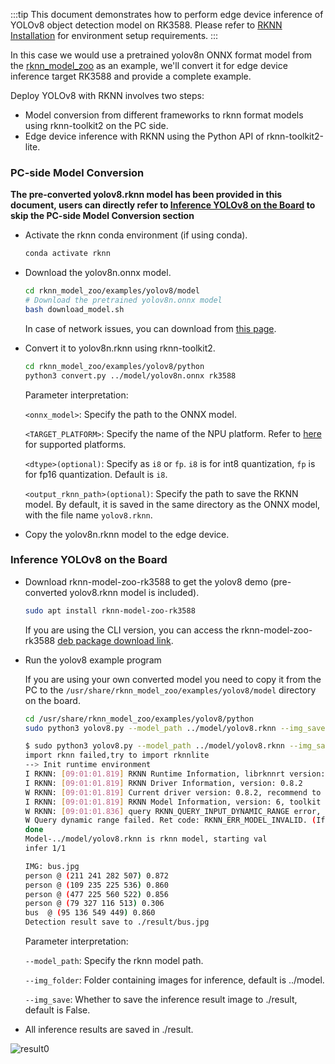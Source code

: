 :::tip
This document demonstrates how to perform edge device inference of YOLOv8 object detection model on RK3588. Please refer to [RKNN Installation](./rknn_install) for environment setup requirements.
:::

In this case we would use a pretrained yolov8n ONNX format model from the [rknn_model_zoo](https://github.com/airockchip/rknn_model_zoo) as an example, we'll convert it for edge device inference target RK3588 and provide a complete example.

Deploy YOLOv8 with RKNN involves two steps:

- Model conversion from different frameworks to rknn format models using rknn-toolkit2 on the PC side.
- Edge device inference with RKNN using the Python API of rknn-toolkit2-lite.

### PC-side Model Conversion

**The pre-converted yolov8.rknn model has been provided in this document, users can directly refer to [Inference YOLOv8 on the Board](#inference-yolov8-on-the-board) to skip the PC-side Model Conversion section**

- Activate the rknn conda environment (if using conda).

  ```bash
  conda activate rknn
  ```

- Download the yolov8n.onnx model.

  ```bash
  cd rknn_model_zoo/examples/yolov8/model
  # Download the pretrained yolov8n.onnx model
  bash download_model.sh
  ```

  In case of network issues, you can download from [this page](https://github.com/airockchip/rknn_model_zoo?tab=readme-ov-file#model-support).

- Convert it to yolov8n.rknn using rknn-toolkit2.

  ```bash
  cd rknn_model_zoo/examples/yolov8/python
  python3 convert.py ../model/yolov8n.onnx rk3588
  ```

  Parameter interpretation:

  `<onnx_model>`: Specify the path to the ONNX model.

  `<TARGET_PLATFORM>`: Specify the name of the NPU platform. Refer to [here](rknn_install#introduction-to-rknn) for supported platforms.

  `<dtype>(optional)`: Specify as `i8` or `fp`. `i8` is for int8 quantization, `fp` is for fp16 quantization. Default is `i8`.

  `<output_rknn_path>(optional)`: Specify the path to save the RKNN model. By default, it is saved in the same directory as the ONNX model, with the file name `yolov8.rknn`.

- Copy the yolov8n.rknn model to the edge device.

### Inference YOLOv8 on the Board

- Download rknn-model-zoo-rk3588 to get the yolov8 demo (pre-converted yolov8.rknn model is included).

  ```bash
  sudo apt install rknn-model-zoo-rk3588
  ```

  If you are using the CLI version, you can access the rknn-model-zoo-rk3588 [deb package download link](https://github.com/radxa-pkg/rknn_model_zoo/releases/tag/1.6.0-1).

- Run the yolov8 example program

  If you are using your own converted model you need to copy it from the PC to the `/usr/share/rknn_model_zoo/examples/yolov8/model` directory on the board.

  ```bash
  cd /usr/share/rknn_model_zoo/examples/yolov8/python
  sudo python3 yolov8.py --model_path ../model/yolov8.rknn --img_save
  ```

  ```bash
  $ sudo python3 yolov8.py --model_path ../model/yolov8.rknn --img_save
  import rknn failed,try to import rknnlite
  --> Init runtime environment
  I RKNN: [09:01:01.819] RKNN Runtime Information, librknnrt version: 1.6.0 (9a7b5d24c@2023-12-13T17:31:11)
  I RKNN: [09:01:01.819] RKNN Driver Information, version: 0.8.2
  W RKNN: [09:01:01.819] Current driver version: 0.8.2, recommend to upgrade the driver to the new version: >= 0.8.8
  I RKNN: [09:01:01.819] RKNN Model Information, version: 6, toolkit version: 1.6.0+81f21f4d(compiler version: 1.6.0 (585b3edcf@2023-12-11T07:56:14)), target: RKNPU v2, target platform: rk3588, framework name: ONNX, framework layout: NCHW, model inference type: static_shape
  W RKNN: [09:01:01.836] query RKNN_QUERY_INPUT_DYNAMIC_RANGE error, rknn model is static shape type, please export rknn with dynamic_shapes
  W Query dynamic range failed. Ret code: RKNN_ERR_MODEL_INVALID. (If it is a static shape RKNN model, please ignore the above warning message.)
  done
  Model-../model/yolov8.rknn is rknn model, starting val
  infer 1/1

  IMG: bus.jpg
  person @ (211 241 282 507) 0.872
  person @ (109 235 225 536) 0.860
  person @ (477 225 560 522) 0.856
  person @ (79 327 116 513) 0.306
  bus  @ (95 136 549 449) 0.860
  Detection result save to ./result/bus.jpg
  ```

  Parameter interpretation:

  `--model_path`: Specify the rknn model path.

  `--img_folder`: Folder containing images for inference, default is ../model.

  `--img_save`: Whether to save the inference result image to ./result, default is False.

- All inference results are saved in ./result.

![result0](/img/general-tutorial/rknn/result.webp)
